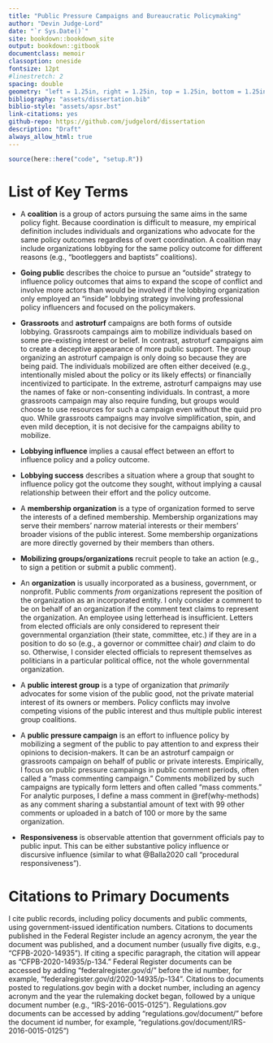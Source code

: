 ```yaml
--- 
title: "Public Pressure Campaigns and Bureaucratic Policymaking"
author: "Devin Judge-Lord"
date: "`r Sys.Date()`"
site: bookdown::bookdown_site
output: bookdown::gitbook
documentclass: memoir
classoption: oneside
fontsize: 12pt
#linestretch: 2
spacing: double
geometry: "left = 1.25in, right = 1.25in, top = 1.25in, bottom = 1.25in"
bibliography: "assets/dissertation.bib"
biblio-style: "assets/apsr.bst"
link-citations: yes
github-repo: https://github.com/judgelord/dissertation
description: "Draft"
always_allow_html: true
---
```


```r
source(here::here("code", "setup.R"))
```

  \listoftables
  
  \listoffigures
  
# List of Key  Terms {-}

- A **coalition** is a group of actors pursuing the same aims in the same policy fight. Because coordination is difficult to measure, my empirical definition includes individuals and organizations who advocate for the same policy outcomes regardless of overt coordination. A coalition may include organizations lobbying for the same policy outcome for different reasons (e.g., "bootleggers and baptists" coalitions).

- **Going public** describes the choice to pursue an "outside" strategy to influence policy outcomes that aims to expand the scope of conflict and involve more actors than would be involved if the lobbying organization only employed an "inside" lobbying strategy involving professional policy influencers and focused on the policymakers.

- **Grassroots** and **astroturf** campaigns are both forms of outside lobbying. Grassroots campaings aim to mobilize individuals based on some pre-existing interest or belief. In contrast, astroturf campaigns aim to create a deceptive appearance of more public support. The group organizing an astroturf campaign is only doing so because they are being paid. The individuals mobilized are often either deceived (e.g., intentionally misled about the policy or its likely effects) or financially incentivized to participate. In the extreme, astroturf campaigns may use the names of fake or non-consenting individuals. In contrast, a more grassroots campaign may also require funding, but groups would choose to use resources for such a campaign even without the quid pro quo. While grassroots campaigns may involve simplification, spin, and even mild deception, it is not decisive for the campaigns ability to mobilize. 

- **Lobbying influence** implies a causal effect between an effort to influence policy and a policy outcome.

- **Lobbying success** describes a situation where a group that sought to influence policy got the outcome they sought, without implying a causal relationship between their effort and the policy outcome.

- A **membership organization** is a type of organization formed to serve the interests of a defined membership. Membership organizations may serve their members' narrow material interests or their members' broader visions of the public interest. Some membership organizations are more directly governed by their members than others.

- **Mobilizing groups/organizations** recruit people to take an action (e.g., to sign a petition or submit a public comment).

- An **organization** is usually incorporated as a business, government, or nonprofit. Public comments *from* organizations represent the position of the organization as an incorporated entity. I only consider a comment to be on behalf of an organization if the comment text claims to represent the organization. An employee using letterhead is insufficient. Letters from elected officials are only considered to represent their governmental organziation (their state, committee, etc.) if they are in a position to do so (e.g., a governor  or committee chair) *and* claim to do so. Otherwise, I consider elected officials to represent themselves as politicians in a particular political office, not the whole governmental organization.

- A **public interest group** is a type of organization that *primarily* advocates for some vision of the public good, not the private material interest of its owners or members. Policy conflicts may involve competing visions of the public interest and thus multiple public interest group coalitions.

- A **public pressure campaign** is an effort to influence policy by mobilizing a segment of the public to pay attention to and express their opinions to decision-makers. It can be an astroturf campaign or grassroots campaign on behalf of public or private interests. Empirically, I focus on public pressure campaings in public comment periods, often called a "mass commenting campaign." Comments mobilized by such campaigns are typically form letters and often called "mass comments." For analytic purposes, I define a mass comment in \@ref(why-methods) as any comment sharing a substantial amount of text with 99 other comments or uploaded in a batch of 100 or more by the same organization.

- **Responsiveness** is observable attention that government officials pay to public input. This can be either substantive policy influence or discursive influence (similar to what @Balla2020 call "procedural responsiveness").



# Citations to Primary Documents  {-}

I cite public records, including policy documents and public comments, using government-issued identification numbers. Citations to documents published in the Federal Register include an agency acronym, the year the document was published, and a document number (usually five digits, e.g., "CFPB-2020-14935"). If citing a specific paragraph, the citation will appear as "CFPB-2020-14935/p-134." Federal Register documents can be accessed by adding "federalregister.gov/d/" before the id number, for example, "federalregister.gov/d/2020-14935/p-134". Citations to documents posted to regulations.gov begin with a docket number, including an agency acronym and the year the rulemaking docket began, followed by a unique document number (e.g., "IRS-2016-0015-0125"). Regulations.gov documents can be accessed by adding "regulations.gov/document/" before the document id number, for example, "regulations.gov/document/IRS-2016-0015-0125")


\newpage

\DoubleSpacing